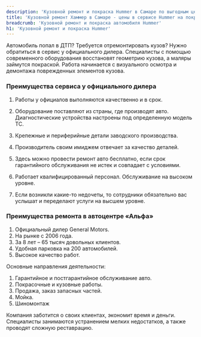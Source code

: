 ```yaml
---
description: 'Кузовной ремонт и покраска Hummer в Самаре по выгодным ценам в сертифицированном сервисе Хаммер.'
title: 'Кузовной ремонт Хаммер в Самаре - цены в сервисе Hummer на покраску'
breadcrumb: 'Кузовной ремонт и покраска автомобиля Hummer'
h1: 'Кузовной ремонт и покраска Hummer'
---
```

<p>
	 Автомобиль попал в ДТП? Требуется отремонтировать кузов? Нужно обратиться в сервис у официального дилера. Специалисты с помощью современного оборудования восстановят геометрию кузова, а маляры займутся покраской. Работа начинается с визуального осмотра и демонтажа поврежденных элементов кузова.
</p>
<h3>Преимущества сервиса у официального дилера</h3>
<ol>
	<li>
	<p>
		 Работы у официалов выполняются качественно и в срок.
	</p>
 </li>
	<li>
	<p>
		 Оборудование поставляют из страны, где производят авто. Диагностические устройства настроены под определенную модель ТС.
	</p>
 </li>
	<li>
	<p>
		 Крепежные и периферийные детали заводского производства.
	</p>
 </li>
	<li>
	<p>
		 Производитель своим имиджем отвечает за качество деталей.
	</p>
 </li>
	<li>
	<p>
		 Здесь можно провести ремонт авто бесплатно, если срок гарантийного обслуживания не истек и совпадает с условиями.
	</p>
 </li>
	<li>
	<p>
		 Работает квалифицированный персонал. Обслуживание на высоком уровне.
	</p>
 </li>
	<li>
	<p>
		 Если возникли какие-то недочеты, то сотрудники обязательно вас услышат и переделают услуги на высшем уровне.
	</p>
 </li>
</ol>
<h3>Преимущества ремонта в автоцентре «Альфа»</h3>
<ol>
	<li>Официальный дилер General Motors.</li>
	<li>На рынке с 2006 года.</li>
	<li>За 8 лет – 65 тысяч довольных клиентов.</li>
	<li>Удобная парковка на 200 автомобилей.</li>
	<li>Высокое качество работ.</li>
</ol>
<p>
	 Основные направления деятельности:
</p>
<ol>
	<li>Гарантийное и постгарантийное обслуживание авто.</li>
	<li>Покрасочные и кузовные работы.</li>
	<li>Продажа, заказ запасных частей.</li>
	<li>Мойка.</li>
	<li>Шиномонтаж</li>
</ol>
<p>
	 Компания заботится о своих клиентах, экономит время и деньги. Специалисты занимаются устранением мелких недостатков, а также проводят сложную реставрацию.
</p>